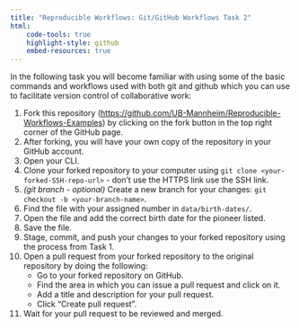 ```yaml
---
title: "Reproducible Workflows: Git/GitHub Workflows Task 2"
html:
    code-tools: true
    highlight-style: github
    embed-resources: true
---
```


In the following task you will become familiar with using some of the basic commands and workflows used with both git and github which you can use to facilitate version control of collaborative work:

1.  Fork this repository (<https://github.com/UB-Mannheim/Reproducible-Workflows-Examples>) by clicking on the fork button in the top right corner of the GitHub page.
2.  After forking, you will have your own copy of the repository in your GitHub account.
3.  Open your CLI.
4.  Clone your forked repository to your computer using `git clone <your-forked-SSH-repo-url>` - don't use the HTTPS link use the SSH link.
5.  *(git branch - optional)* Create a new branch for your changes: `git checkout -b <your-branch-name>`.
6.  Find the file with your assigned number in `data/birth-dates/`.
7.  Open the file and add the correct birth date for the pioneer listed.
8.  Save the file.
9.  Stage, commit, and push your changes to your forked repository using the process from Task 1.
10. Open a pull request from your forked repository to the original repository by doing the following:
    -   Go to your forked repository on GitHub.
    -   Find the area in which you can issue a pull request and click on it.
    -   Add a title and description for your pull request.
    -   Click "Create pull request".
11. Wait for your pull request to be reviewed and merged.
